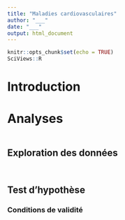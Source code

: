 ```yaml
---
title: "Maladies cardiovasculaires"
author: "___"
date: "___"
output: html_document
---
```


```r
knitr::opts_chunk$set(echo = TRUE)
SciViews::R
```


# Introduction

<!--% Écrivez une courte introduction de 2 à 4 phrases à propos de la relation entre obésité et maladies cardiovasculaires -->

<!--# Ces données sont issues d'un jeu de données public dont le lien est le suivant : <https://www.kaggle.com/sulianova/cardiovascular-disease-dataset>. Vous trouverez des informations complémentaires sur les données. -->


# Analyses

<!--% Importez les données depuis `data/cardio.rds`. -->

```r

```


## Exploration des données

<!--% Comme vous le savez, il est utile de calculer des métriques qui quantifient au mieux ce que l'on étudie. Calculer donc ici l'indice de masse corporelle pour ces patients. -->

```r

```

<!--% Réalisez un graphique en boites de dispersion parallèles afin de visualiser l'imc en fonction de la présence ou de l'absence de maladie cardiocasculaire. -->

```r

```

<!--% Interprétez ce graphique ci-dessous en 2 à 5 phrases. Utilisez des valeurs chiffrées pour préciser vos observations. -->


## Test d'hypothèse

<!--% Vous allez déterminer  si l'imc diffère entre les personnes atteintes de maladies cardiovasculaires ou non. Commencez par formuler précisément l'hypothèse nulle et l'hypothèse alternative ci-dessous. -->


### Conditions de validité

<!--% Discutez ensuite des conditions d'application du test choisi par rapport à vos données en 3 à 5 phrases. Peut-on utiliser ce test dans le cas présent et pourquoi ? -->


<!--% Réalisez un test d'hypothèse approprié pour répondre à la question. -->

```r

```

<!--% Interprétez votre test en maximum 5 phrases. Interprétez votre test d'abord sur le plan statistique. Ensuite, tirez des conclusions sur le plan biologique à partir de vos résultats. -->

